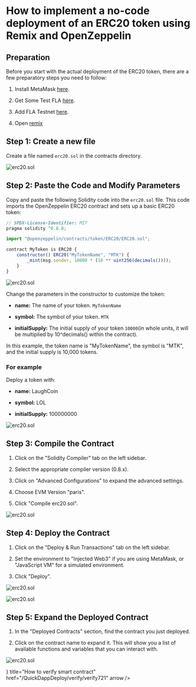
# How to implement a no-code deployment of an ERC20 token using Remix and OpenZeppelin

## Preparation

Before you start with the actual deployment of the ERC20 token, there are a few preparatory steps you need to follow:

1. Install MetaMask [here](https://metamask.io/).

2. Get Some Test FLA [here](https://flafaucet.dev/).

3. Add FLA Testnet [here](/networks/rpc.mdx).

4. Open [remix](https://remix.ethereum.org/)

## Step 1: Create a new file

Create a file named `erc20.sol` in the contracts directory.

![erc20.sol](/images/erc20_1.png)

## Step 2: Paste the Code and Modify Parameters

Copy and paste the following Solidity code into the `erc20.sol` file. This code imports the OpenZeppelin ERC20 contract and sets up a basic ERC20 token:

``` js copy
// SPDX-License-Identifier: MIT
pragma solidity ^0.8.0;

import "@openzeppelin/contracts/token/ERC20/ERC20.sol";

contract MyToken is ERC20 {
    constructor() ERC20("MyTokenName", "MTK") {
        _mint(msg.sender, 10000 * (10 ** uint256(decimals())));
    }
}
```

![erc20.sol](/images/erc20_2.png)


Change the parameters in the constructor to customize the token:

- **name:** The name of your token. `MyTokenName`

- **symbol:** The symbol of your token. `MTK`

- **initialSupply:** The initial supply of your token `10000`(in whole units, it will be multiplied by 10^decimals() within the contract).

In this example, the token name is "MyTokenName", the symbol is "MTK", and the initial supply is 10,000 tokens.

### For example

Deploy a token with:

 - **name:** LaughCoin

 - **symbol:** LOL

- **initialSupply:** 100000000

![erc20.sol](/images/erc20_3.png)

## Step 3: Compile the Contract

1. Click on the "Solidity Compiler" tab on the left sidebar.

2. Select the appropriate compiler version (0.8.x).

3. Click on "Advanced Configurations" to expand the advanced settings.

4. Choose EVM Version "paris".

5. Click "Compile erc20.sol".

![erc20.sol](/images/erc20_4.png)

## Step 4: Deploy the Contract

1. Click on the "Deploy & Run Transactions" tab on the left sidebar.

2. Set the environment to "Injected Web3" if you are using MetaMask, or "JavaScript VM" for a simulated environment.

3. Click "Deploy".

![erc20.sol](/images/erc20_5.png)

![erc20.sol](/images/erc20_6.png)

## Step 5: Expand the Deployed Contract

1. In the "Deployed Contracts" section, find the contract you just deployed.

2. Click on the contract name to expand it. This will show you a list of available functions and variables that you can interact with.

![erc20.sol](/images/erc20_7.png)

<Cards>
  <Card
    icon={<StarsIcon />}
    title="How to verify smart contract"
    href="/QuickDappDeploy/verify/verify721"
    arrow
  />
</Cards>





